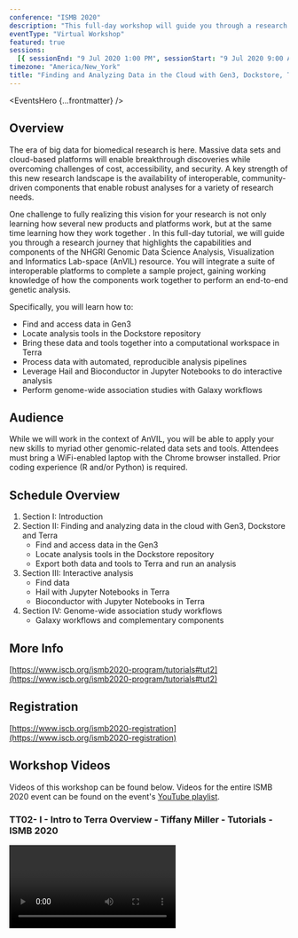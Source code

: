 ```yaml
---
conference: "ISMB 2020"
description: "This full-day workshop will guide you through a research journey that highlights the capabilities and components of the NHGRI Genomic Data Science Analysis, Visualization and Informatics Lab-space (AnVIL) resource."
eventType: "Virtual Workshop"
featured: true
sessions:
  [{ sessionEnd: "9 Jul 2020 1:00 PM", sessionStart: "9 Jul 2020 9:00 AM" }]
timezone: "America/New_York"
title: "Finding and Analyzing Data in the Cloud with Gen3, Dockstore, Terra, and Galaxy"
---
```


<EventsHero {...frontmatter} />

## Overview

The era of big data for biomedical research is here. Massive data sets and cloud-based platforms will enable breakthrough discoveries while overcoming challenges of cost, accessibility, and security. A key strength of this new research landscape is the availability of interoperable, community-driven components that enable robust analyses for a variety of research needs.

One challenge to fully realizing this vision for your research is not only learning how several new products and platforms work, but at the same time learning how they work together . In this full-day tutorial, we will guide you through a research journey that highlights the capabilities and components of the NHGRI Genomic Data Science Analysis, Visualization and Informatics Lab-space (AnVIL) resource. You will integrate a suite of interoperable platforms to complete a sample project, gaining working knowledge of how the components work together to perform an end-to-end genetic analysis.

Specifically, you will learn how to:

- Find and access data in Gen3
- Locate analysis tools in the Dockstore repository
- Bring these data and tools together into a computational workspace in Terra
- Process data with automated, reproducible analysis pipelines
- Leverage Hail and Bioconductor in Jupyter Notebooks to do interactive analysis
- Perform genome-wide association studies with Galaxy workflows

## Audience

While we will work in the context of AnVIL, you will be able to apply your new skills to myriad other genomic-related data sets and tools. Attendees must bring a WiFi-enabled laptop with the Chrome browser installed. Prior coding experience (R and/or Python) is required.

## Schedule Overview

1. Section I: Introduction
1. Section II: Finding and analyzing data in the cloud with Gen3, Dockstore and Terra
   - Find and access data in the Gen3
   - Locate analysis tools in the Dockstore repository
   - Export both data and tools to Terra and run an analysis
1. Section III: Interactive analysis
   - Find data
   - Hail with Jupyter Notebooks in Terra
   - Bioconductor with Jupyter Notebooks in Terra
1. Section IV: Genome-wide association study workflows
   - Galaxy workflows and complementary components

## More Info

[https://www.iscb.org/ismb2020-program/tutorials#tut2](https://www.iscb.org/ismb2020-program/tutorials#tut2)

## Registration

[https://www.iscb.org/ismb2020-registration](https://www.iscb.org/ismb2020-registration)

## Workshop Videos

Videos of this workshop can be found below. Videos for the entire ISMB 2020 event can be found on the event's [YouTube playlist](https://www.youtube.com/playlist?list=PLmX8XnLr6zeHDOOwyoxrI-mMRTVnj3Btu).

### TT02- I - Intro to Terra Overview - Tiffany Miller - Tutorials - ISMB 2020

<Video url="https://youtu.be/pDXU0E5peY0" />

### TT02-II - Get set up in Terra - Allie Hajian - Tutorials - ISMB 2020

<Video url="https://youtu.be/l7iN_kx7O_Q" />

### TT02-III - Data and documentation in a Workspace - Tiffany Miller - Tutorials - ISMB 2

<Video url="https://youtu.be/ICMoaHGG0Xk" />

### TT02-IV - Find and import workflows in Dockstore - Tiffany Miller - Tutorials - ISMB 2020

<Video url="https://youtu.be/1K5TYtYR-9s" />

### TT02-V - Set up and run your workflow - Tiffany Miller - Tutorials - ISMB 2020

<Video url="https://youtu.be/dsjWZGYfCp8" />

### TT02-VI - Workflows outputs and troubleshooting - Jason Cerrato - Tutorials - ISMB 2020

<Video url="https://youtu.be/GjNK_9bQVYQ" />

### TT02-VII - Interactive analysis plus Hail intro - Allie Hajian - Tutorials - ISMB 2020

<Video url="https://youtu.be/uCiffYZMQJg" />

### TT02-VIII - Bioconductor for RNA seq analysis - Liz Kiernan - Tutorials - ISMB 2020

<Video url="https://youtu.be/uu89DvjKJ8o" />
